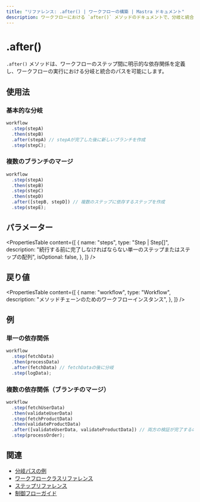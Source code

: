 ```yaml
---
title: "リファレンス: .after() | ワークフローの構築 | Mastra ドキュメント"
description: ワークフローにおける `after()` メソッドのドキュメントで、分岐と統合のパスを可能にします。
---
```


# .after()

`.after()` メソッドは、ワークフローのステップ間に明示的な依存関係を定義し、ワークフローの実行における分岐と統合のパスを可能にします。

## 使用法

### 基本的な分岐

```typescript
workflow
  .step(stepA)
  .then(stepB)
  .after(stepA) // stepAが完了した後に新しいブランチを作成
  .step(stepC);
```

### 複数のブランチのマージ

```typescript
workflow
  .step(stepA)
  .then(stepB)
  .step(stepC)
  .then(stepD)
  .after([stepB, stepD]) // 複数のステップに依存するステップを作成
  .step(stepE);
```

## パラメーター

<PropertiesTable
  content={[
    {
      name: "steps",
      type: "Step | Step[]",
      description:
        "続行する前に完了しなければならない単一のステップまたはステップの配列",
      isOptional: false,
    },
  ]}
/>

## 戻り値

<PropertiesTable
  content={[
    {
      name: "workflow",
      type: "Workflow",
      description: "メソッドチェーンのためのワークフローインスタンス",
    },
  ]}
/>

## 例

### 単一の依存関係

```typescript
workflow
  .step(fetchData)
  .then(processData)
  .after(fetchData) // fetchDataの後に分岐
  .step(logData);
```

### 複数の依存関係（ブランチのマージ）

```typescript
workflow
  .step(fetchUserData)
  .then(validateUserData)
  .step(fetchProductData)
  .then(validateProductData)
  .after([validateUserData, validateProductData]) // 両方の検証が完了するのを待つ
  .step(processOrder);
```

## 関連

- [分岐パスの例](../../examples/workflows/branching-paths.mdx)
- [ワークフロークラスリファレンス](./workflow.mdx)
- [ステップリファレンス](./step-class.mdx)
- [制御フローガイド](../../docs/workflows/control-flow.mdx)

